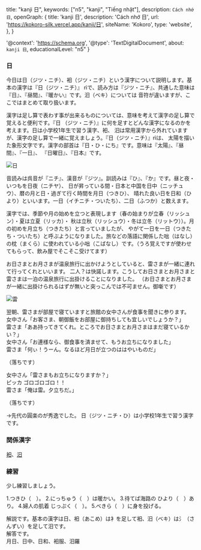   title: "kanji 日",
  keywords: ["n5", "kanji", "Tiếng nhật"],
  description: `Cách nhớ 日`,
  openGraph: {
    title: 'kanji 日',
    description: 'Cách nhớ 日',
    url: 'https://kokoro-silk.vercel.app/kanji/日',
    siteName: 'Kokoro',
    type: 'website',
  },
}

  '@context': 'https://schema.org',
  '@type': 'TextDigitalDocument',
  about: `kanji 日`,
  educationalLevel: "n5"
}

### 日
今日は日（ジツ・ニチ）、衵（ジツ・ニチ）という漢字について説明します。基本の漢字は『日（ジツ・ニチ）』
rìで、読み方は『ジツ・ニチ』、共通した意味は『日』、『昼間』、『暖かい』です。汨（ベキ）については
音符が違いますが、ここではまとめて取り扱います。

漢字は足し算で表わす事が出来るものについては、意味を考えて漢字の足し算で覚えると便利です。『日
（ジツ・ニチ）』に何を足すとどんな漢字になるのかを考えます。日は小学校1年生で習う漢字、衵、
汨は常用漢字から外れていますが、漢字の足し算で一緒に覚えましょう。『日（ジツ・ニチ）』rìは、
太陽を描いた象形文字です。漢字の部首は『日・ひ・にち』です。意味は『太陽』、『昼間』、『一日』、
『日曜日』、『日本』です。

![日](/kanji/photo.jpg)

音読みは呉音が『ニチ』、漢音が『ジツ』。訓読みは『ひ』、『か』です。昼と夜・いつもを日夜（ニチヤ）、
日が昇っている間・日本と中国を日中（ニッチュウ）、暦の月と日・過ぎて行く時間を月日（つきひ）、
晴れた良い日を日和（ひより）といいます。一日（イチニチ・ついたち）、二日（ふつか）と数えます。

漢字では、季節や月の始めを立つと表現します（春の始まりが立春（リッシュン）・夏は立夏（リッカ）・
秋は立秋（リッシュウ）・冬は立冬（リットウ））。月の初めを月立ち（つきたち）と言っていましたが、
やがて一日を一日（つきたち・ついたち）と呼ぶようになりました。旅などの落語に関係した咄（はなし）
の枕（まくら）に使われている小咄（こばなし）です。（うろ覚えですが使わせてもらって、飲み屋でそこそこ受けてます）

お日さまとお月さまが温泉旅行に出かけようとしていると、雷さまが一緒に連れて行ってくれといいます。
二人？は快諾します。こうしてお日さまとお月さまと雷さまは一泊の温泉旅行に出掛けることになりました。
（お日さまとお月さまが一緒に出掛けられるはずが無いと突っこんでは不可ません。御噺です）

![雷](/kanji/photo_4.jpg)

翌朝、雷さまが部屋で寝ていますと旅館の女中さんが食事を聞きに参ります。<br/>
女中さん「お客さま、朝御飯をお部屋に御持ちしても宜しいでしょうか？」<br/>
雷さま「ああ持ってきてくれ。ところでお日さまとお月さまはまだ寝ているかい？」<br/>
女中さん「お連様なら、御食事を済ませて、もうお立ちになりました」<br/>
雷さま「何ぃ！うーん。なるほど月日が立つのははやいものだ」<br/>

（落ちです）

女中さん「雷さまもお立ちになりますか？」<br/>
ピッカ ゴロゴロゴロ！！<br/>
雷さま「俺は雷。夕立ちだ。」<br/>

（落ちです）

→先代の圓楽のが秀逸でした。
日（ジツ・ニチ・ひ）は小学校1年生で習う漢字です。

### 関係漢字

[衵](/page/kanji/衵)、[汨](/page/kanji/汨)

### 練習

少し練習しましょう。

1.つきひ（　）。
2.にっちゅう（　）は暖かい。
3.待てば海路の ひより（　）あり。
4.婦人の肌着 じっぷく（　）。
5.べきら（　）に身を投げる。

解説です。基本の漢字は日、衵（あこめ）は衤を足して衵、汨（ベキ）は氵（さんずい）を足して汨です。<br/>
解答です。<br/>
月日、日中、日和、衵服、汨羅
